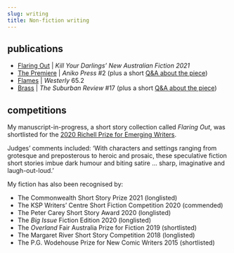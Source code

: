 ```yaml
---
slug: writing
title: Non-fiction writing
---
```



## **publications**

* [Flaring Out](https://www.killyourdarlings.com.au/shop/new-australian-fiction-2021/) | *Kill Your Darlings’ New Australian Fiction 2021*
* [The Premiere](https://www.anikopress.com/shop/p/issue2) | *Aniko Press* #2 (plus a short [Q&A about the piece](https://www.anikopress.com/interviews/scott-limbrick))
* [Flames](https://westerlymag.com.au/issues/65-2/) | *Westerly* 65.2
* [Brass](https://thesuburbanreview.com/product/the-suburban-review-17-theft/) | *The Suburban Review* #17 (plus a short [Q&A about the piece](https://thesuburbanreview.com/2020/09/27/qa-with-scott-limbrick/))

## competitions

My manuscript-in-progress, a short story collection called *Flaring Out*, was shortlisted for the [2020 Richell Prize for Emerging Writers](https://emergingwritersfestival.org.au/2020-richell-prize-for-emerging-writers-shortlist/).

Judges’ comments included: ‘With characters and settings ranging from grotesque and preposterous to heroic and prosaic, these speculative fiction short stories imbue dark humour and biting satire ... sharp, imaginative and laugh-out-loud.’

My fiction has also been recognised by:

* The Commonwealth Short Story Prize 2021 (longlisted)
* The KSP Writers’ Centre Short Fiction Competition 2020 (commended)
* The Peter Carey Short Story Award 2020 (longlisted)
* The *Big Issue* Fiction Edition 2020 (longlisted)
* The *Overland* Fair Australia Prize for Fiction 2019 (shortlisted)
* The Margaret River Short Story Competition 2018 (longlisted)
* The P.G. Wodehouse Prize for New Comic Writers 2015 (shortlisted)